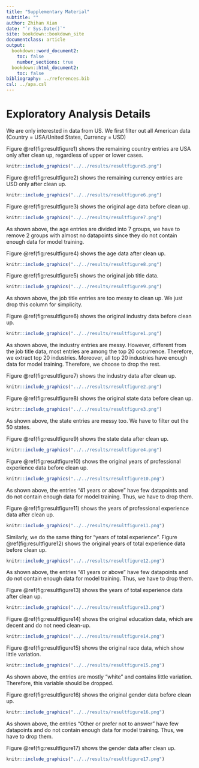 ```yaml
---
title: "Supplementary Material"
subtitle: ""
author: Zhihan Xian
date: "`r Sys.Date()`"
site: bookdown::bookdown_site
documentclass: article
output:
  bookdown::word_document2: 
    toc: false
    number_sections: true
  bookdown::html_document2: 
    toc: false
bibliography: ../references.bib
csl: ../apa.csl
---
```



# Exploratory Analysis Details

We are only interested in data from US. We first filter out all American data (Country = USA/United States, Currency = USD)

Figure \@ref(fig:resultfigure1) shows the remaining country entries are USA only after clean up, regardless of upper or lower cases.
```r
knitr::include_graphics("../../results/resultfigure5.png")
```

Figure \@ref(fig:resultfigure2) shows the remaining currency entries are USD only after clean up.
```r
knitr::include_graphics("../../results/resultfigure6.png")
```

Figure \@ref(fig:resultfigure3) shows the original age data before clean up.
```r
knitr::include_graphics("../../results/resultfigure7.png")
```
As shown above, the age entries are divided into 7 groups, we have to remove 2 groups with almost no datapoints since they do not contain enough data for model training.

Figure \@ref(fig:resultfigure4) shows the age data after clean up.
```r
knitr::include_graphics("../../results/resultfigure8.png")
```

Figure \@ref(fig:resultfigure5) shows the original job title data.
```r
knitr::include_graphics("../../results/resultfigure9.png")
```
As shown above, the job title entries are too messy to clean up. We just drop this column for simplicity. 

Figure \@ref(fig:resultfigure6) shows the original industry data before clean up.
```r
knitr::include_graphics("../../results/resultfigure1.png")
```
As shown above, the industry entries are messy. However, different from the job title data, most entries are among the top 20 occurrence. Therefore, we extract top 20 industries. Moreover, all top 20 industries have enough data for model training. Therefore, we choose to drop the rest.

Figure \@ref(fig:resultfigure7) shows the industry data after clean up.
```r
knitr::include_graphics("../../results/resultfigure2.png")
```

Figure \@ref(fig:resultfigure8) shows the original state data before clean up.
```r
knitr::include_graphics("../../results/resultfigure3.png")
```
As shown above, the state entries are messy too. We have to filter out the 50 states.

Figure \@ref(fig:resultfigure9) shows the state data after clean up.
```r
knitr::include_graphics("../../results/resultfigure4.png")
```

Figure \@ref(fig:resultfigure10) shows the original years of professional experience data before clean up.
```r
knitr::include_graphics("../../results/resultfigure10.png")
```
As shown above, the entries "41 years or above" have few datapoints and do not contain enough data for model training. Thus, we have to drop them.

Figure \@ref(fig:resultfigure11) shows the years of professional experience data after clean up.
```r
knitr::include_graphics("../../results/resultfigure11.png")
```

Similarly, we do the same thing for "years of total experience".
Figure \@ref(fig:resultfigure12) shows the original years of total experience data before clean up.
```r
knitr::include_graphics("../../results/resultfigure12.png")
```
As shown above, the entries "41 years or above" have few datapoints and do not contain enough data for model training. Thus, we have to drop them.

Figure \@ref(fig:resultfigure13) shows the years of total experience data after clean up.
```r
knitr::include_graphics("../../results/resultfigure13.png")
```

Figure \@ref(fig:resultfigure14) shows the original education data, which are decent and do not need clean-up.
```r
knitr::include_graphics("../../results/resultfigure14.png")
```

Figure \@ref(fig:resultfigure15) shows the original race data, which show little variation.
```r
knitr::include_graphics("../../results/resultfigure15.png")
```
As shown above, the entries are mostly "white" and contains little variation. Therefore, this variable should be dropped.

Figure \@ref(fig:resultfigure16) shows the original gender data before clean up.
```r
knitr::include_graphics("../../results/resultfigure16.png")
```
As shown above, the entries "Other or prefer not to answer" have few datapoints and do not contain enough data for model training. Thus, we have to drop them.

Figure \@ref(fig:resultfigure17) shows the gender data after clean up.
```r
knitr::include_graphics("../../results/resultfigure17.png")
```
